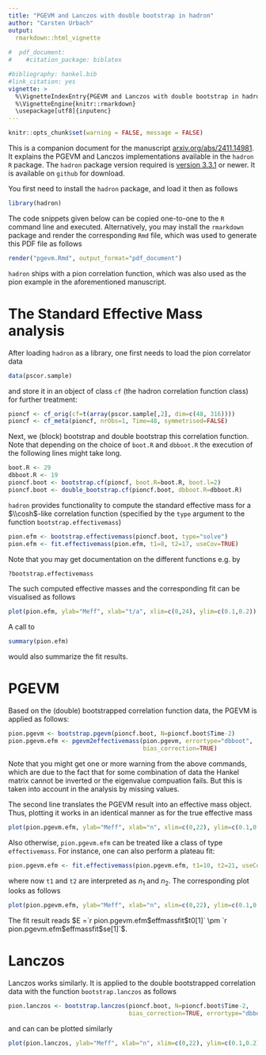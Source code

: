```yaml
---
title: "PGEVM and Lanczos with double bootstrap in hadron"
author: "Carsten Urbach"
output:
  rmarkdown::html_vignette
  
#  pdf_document:
#    #citation_package: biblatex

#bibliography: hankel.bib
#link_citation: yes
vignette: >
  %\VignetteIndexEntry{PGEVM and Lanczos with double bootstrap in hadron}
  %\VignetteEngine{knitr::rmarkdown}
  \usepackage[utf8]{inputenc}
---
```


```r
knitr::opts_chunk$set(warning = FALSE, message = FALSE) 
```

This is a companion document for the manuscript
[arxiv.org/abs/2411.14981](https://arxiv.org/abs/2411.14981). It
explains the PGEVM and Lanczos implementations available in the
`hadron` `R` package. The `hadron` package version required is
[version 3.3.1](https://github.com/HISKP-LQCD/hadron/tree/3.3.1) or newer.
It is available on `github` for download. 

You first need to install the `hadron` package, and load it then as follows

```r
library(hadron)
```

The code snippets given below can be copied one-to-one to the `R`
command line and executed. Alternatively, you may install the
`rmarkdown` package and render the corresponding `Rmd` file, which was
used to generate this PDF file as follows

```r
render("pgevm.Rmd", output_format="pdf_document")
```

`hadron` ships with a pion correlation function, which was also used
as the pion example in the aforementioned manuscript.

# The Standard Effective Mass analysis

After loading `hadron` as a library, one first needs to load the pion
correlator data

```r
data(pscor.sample)
```

and store it in an object of class `cf` (the hadron correlation
function class) for further treatment:

```r
pioncf <- cf_orig(cf=t(array(pscor.sample[,2], dim=c(48, 316))))
pioncf <- cf_meta(pioncf, nrObs=1, Time=48, symmetrised=FALSE)
```

Next, we (block) bootstrap and double bootstrap this correlation
function. Note that depending on the choice of `boot.R` and
`dbboot.R` the execution of the following lines might take long.

```r
boot.R <- 29
dbboot.R <- 19
pioncf.boot <- bootstrap.cf(pioncf, boot.R=boot.R, boot.l=2)
pioncf.boot <- double_bootstrap.cf(pioncf.boot, dbboot.R=dbboot.R)
```

`hadron` provides functionality to compute the standard effective mass
for a $\\cosh$-like correlation function (specified by the `type`
argument to the function `bootstrap.effectivemass`)

```r
pion.efm <- bootstrap.effectivemass(pioncf.boot, type="solve")
pion.efm <- fit.effectivemass(pion.efm, t1=8, t2=17, useCov=TRUE)
```

Note that you may get documentation on the different functions e.g. by

```r
?bootstrap.effectivemass
```

The such computed effective masses and the corresponding fit can be
visualised as follows

```r
plot(pion.efm, ylab="Meff", xlab="t/a", xlim=c(0,24), ylim=c(0.1,0.2))
```

A call to 

```r
summary(pion.efm)
```

would also summarize the fit results.

# PGEVM

Based on the (double) bootstrapped correlation function data, the PGEVM
is applied as follows:

```r
pion.pgevm <- bootstrap.pgevm(pioncf.boot, N=pioncf.boot$Time-2)
pion.pgevm.efm <- pgevm2effectivemass(pion.pgevm, errortype="dbboot",
                                      bias_correction=TRUE)
```

Note that you might get one or more warning from the above commands,
which are due to the fact that for some combination of data the Hankel
matrix cannot be inverted or the eigenvalue compuation fails. But this
is taken into account in the analysis by missing values.

The second line translates the PGEVM result into an effective mass
object. Thus, plotting it works in an identical manner as for the true
effective mass

```r
plot(pion.pgevm.efm, ylab="Meff", xlab="n", xlim=c(0,22), ylim=c(0.1,0.2), col="blue")
```

Also otherwise, `pion.pgevm.efm` can be treated like a class of type
`effectivemass`. For instance, one can also perform a plateau fit:

```r
pion.pgevm.efm <- fit.effectivemass(pion.pgevm.efm, t1=10, t2=21, useCov=TRUE)
```

where now `t1` and `t2` are interpreted as $n_1$ and $n_2$. The
corresponding plot looks as follows

```r
plot(pion.pgevm.efm, ylab="Meff", xlab="n", xlim=c(0,22), ylim=c(0.1,0.2), col="blue")
```

The fit result reads $E =`r pion.pgevm.efm$effmassfit$t0[1]` \pm `r pion.pgevm.efm$effmassfit$se[1]`$.

# Lanczos

Lanczos works similarly. It is applied to the double bootstrapped
correlation data with the function `bootstrap.lanczos` as follows

```r
pion.lanczos <- bootstrap.lanczos(pioncf.boot, N=pioncf.boot$Time-2,
                                  bias_correction=TRUE, errortype="dbboot", pivot=TRUE)
```

and can can be plotted similarly

```r
plot(pion.lanczos, ylab="Meff", xlab="n", xlim=c(0,22), ylim=c(0.1,0.2), col="red")
```

